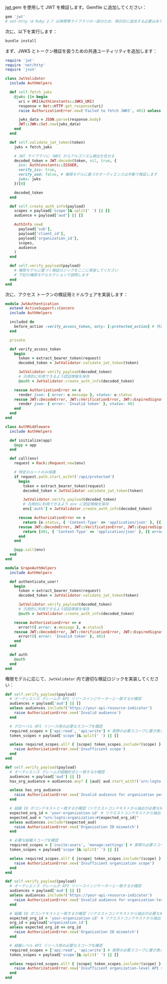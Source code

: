 
[ jwt ](https://github.com/jwt/ruby-jwt) gem を使用して JWT を検証します。Gemfile に追加してください：

```ruby title="Gemfile"
gem 'jwt'
# net-http は Ruby 2.7 以降標準ライブラリの一部のため、明示的に追加する必要はありません
```

次に、以下を実行します：

```bash
bundle install
```

まず、JWKS とトークン検証を扱うための共通ユーティリティを追加します：

```ruby title="jwt_validator.rb"
require 'jwt'
require 'net/http'
require 'json'

class JwtValidator
  include AuthHelpers

  def self.fetch_jwks
    @jwks ||= begin
      uri = URI(AuthConstants::JWKS_URI)
      response = Net::HTTP.get_response(uri)
      raise AuthorizationError.new('Failed to fetch JWKS', 401) unless response.is_a?(Net::HTTPSuccess)

      jwks_data = JSON.parse(response.body)
      JWT::JWK::Set.new(jwks_data)
    end
  end

  def self.validate_jwt_token(token)
    jwks = fetch_jwks

    # JWT ライブラリに JWKS からアルゴリズム検出を任せる
    decoded_token = JWT.decode(token, nil, true, {
      iss: AuthConstants::ISSUER,
      verify_iss: true,
      verify_aud: false, # 権限モデルに基づきオーディエンスは手動で検証します
      jwks: jwks
    })[0]

    decoded_token
  end

  def self.create_auth_info(payload)
    scopes = payload['scope']&.split(' ') || []
    audience = payload['aud'] || []

    AuthInfo.new(
      payload['sub'],
      payload['client_id'],
      payload['organization_id'],
      scopes,
      audience
    )
  end

  def self.verify_payload(payload)
    # 権限モデルに基づく検証ロジックをここに実装してください
    # 下記の権限モデルセクションで説明します
  end
end
```

次に、アクセス トークンの検証用ミドルウェアを実装します：

<Tabs groupId="api-framework">
  <TabItem value="rails" label="Rails">

```ruby title="app/controllers/concerns/jwt_authentication.rb"
module JwtAuthentication
  extend ActiveSupport::Concern
  include AuthHelpers

  included do
    before_action :verify_access_token, only: [:protected_action] # 特定のアクションを追加
  end

  private

  def verify_access_token
    begin
      token = extract_bearer_token(request)
      decoded_token = JwtValidator.validate_jwt_token(token)

      JwtValidator.verify_payload(decoded_token)
      # 汎用的に利用できるよう認証情報を保存
      @auth = JwtValidator.create_auth_info(decoded_token)

    rescue AuthorizationError => e
      render json: { error: e.message }, status: e.status
    rescue JWT::DecodeError, JWT::VerificationError, JWT::ExpiredSignature => e
      render json: { error: 'Invalid token' }, status: 401
    end
  end
end
```

  </TabItem>
  <TabItem value="sinatra" label="Sinatra">

```ruby title="auth_middleware.rb"
class AuthMiddleware
  include AuthHelpers

  def initialize(app)
    @app = app
  end

  def call(env)
    request = Rack::Request.new(env)

    # 特定のルートのみ保護
    if request.path.start_with?('/api/protected')
      begin
        token = extract_bearer_token(request)
        decoded_token = JwtValidator.validate_jwt_token(token)

        JwtValidator.verify_payload(decoded_token)
        # 汎用的に利用できるよう env に認証情報を保存
        env['auth'] = JwtValidator.create_auth_info(decoded_token)

      rescue AuthorizationError => e
        return [e.status, { 'Content-Type' => 'application/json' }, [{ error: e.message }.to_json]]
      rescue JWT::DecodeError, JWT::VerificationError, JWT::ExpiredSignature => e
        return [401, { 'Content-Type' => 'application/json' }, [{ error: 'Invalid token' }.to_json]]
      end
    end

    @app.call(env)
  end
end
```

  </TabItem>
  <TabItem value="grape" label="Grape">

```ruby title="auth_helpers.rb"
module GrapeAuthHelpers
  include AuthHelpers

  def authenticate_user!
    begin
      token = extract_bearer_token(request)
      decoded_token = JwtValidator.validate_jwt_token(token)

      JwtValidator.verify_payload(decoded_token)
      # 汎用的に利用できるよう認証情報を保存
      @auth = JwtValidator.create_auth_info(decoded_token)

    rescue AuthorizationError => e
      error!({ error: e.message }, e.status)
    rescue JWT::DecodeError, JWT::VerificationError, JWT::ExpiredSignature => e
      error!({ error: 'Invalid token' }, 401)
    end
  end

  def auth
    @auth
  end
end
```

  </TabItem>
</Tabs>

権限モデルに応じて、`JwtValidator` 内で適切な検証ロジックを実装してください：

<Tabs groupId="permission-models">
<TabItem value="global-api-resources" label="グローバル API リソース">

```ruby title="jwt_validator.rb"
def self.verify_payload(payload)
  # オーディエンス クレームが API リソースインジケーターと一致するか確認
  audiences = payload['aud'] || []
  unless audiences.include?('https://your-api-resource-indicator')
    raise AuthorizationError.new('Invalid audience')
  end

  # グローバル API リソース用の必要なスコープを確認
  required_scopes = ['api:read', 'api:write'] # 実際の必要スコープに置き換えてください
  token_scopes = payload['scope']&.split(' ') || []

  unless required_scopes.all? { |scope| token_scopes.include?(scope) }
    raise AuthorizationError.new('Insufficient scope')
  end
end
```

</TabItem>
<TabItem value="organization-permissions" label="組織（非 API）権限">

```ruby title="jwt_validator.rb"
def self.verify_payload(payload)
  # オーディエンス クレームが組織形式と一致するか確認
  audiences = payload['aud'] || []
  has_org_audience = audiences.any? { |aud| aud.start_with?('urn:logto:organization:') }

  unless has_org_audience
    raise AuthorizationError.new('Invalid audience for organization permissions')
  end

  # 組織 ID がコンテキストと一致するか確認（リクエストコンテキストから抽出が必要な場合あり）
  expected_org_id = 'your-organization-id' # リクエストコンテキストから抽出
  expected_aud = "urn:logto:organization:#{expected_org_id}"
  unless audiences.include?(expected_aud)
    raise AuthorizationError.new('Organization ID mismatch')
  end

  # 必要な組織スコープを確認
  required_scopes = ['invite:users', 'manage:settings'] # 実際の必要スコープに置き換えてください
  token_scopes = payload['scope']&.split(' ') || []

  unless required_scopes.all? { |scope| token_scopes.include?(scope) }
    raise AuthorizationError.new('Insufficient organization scope')
  end
end
```

</TabItem>
<TabItem value="organization-level-api-resources" label="組織レベル API リソース">

```ruby title="jwt_validator.rb"
def self.verify_payload(payload)
  # オーディエンス クレームが API リソースインジケーターと一致するか確認
  audiences = payload['aud'] || []
  unless audiences.include?('https://your-api-resource-indicator')
    raise AuthorizationError.new('Invalid audience for organization-level API resources')
  end

  # 組織 ID がコンテキストと一致するか確認（リクエストコンテキストから抽出が必要な場合あり）
  expected_org_id = 'your-organization-id' # リクエストコンテキストから抽出
  org_id = payload['organization_id']
  unless expected_org_id == org_id
    raise AuthorizationError.new('Organization ID mismatch')
  end

  # 組織レベル API リソース用の必要なスコープを確認
  required_scopes = ['api:read', 'api:write'] # 実際の必要スコープに置き換えてください
  token_scopes = payload['scope']&.split(' ') || []

  unless required_scopes.all? { |scope| token_scopes.include?(scope) }
    raise AuthorizationError.new('Insufficient organization-level API scopes')
  end
end
```

</TabItem>
</Tabs>
